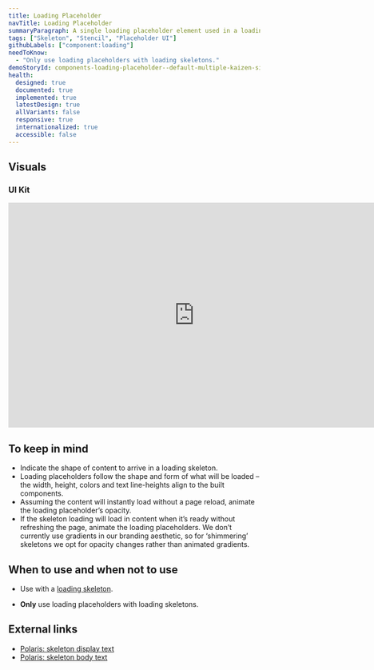 ```yaml
---
title: Loading Placeholder
navTitle: Loading Placeholder
summaryParagraph: A single loading placeholder element used in a loading skeleton to visually communicate that piece of content.
tags: ["Skeleton", "Stencil", "Placeholder UI"]
githubLabels: ["component:loading"]
needToKnow:
  - "Only use loading placeholders with loading skeletons."
demoStoryId: components-loading-placeholder--default-multiple-kaizen-site-demo
health:
  designed: true
  documented: true
  implemented: true
  latestDesign: true
  allVariants: false
  responsive: true
  internationalized: true
  accessible: false
---
```



## Visuals

### UI Kit

<iframe style="border: none;" width="744" height="450" src="https://www.figma.com/embed?embed_host=share&url=https%3A%2F%2Fwww.figma.com%2Ffile%2FeZKEE5kXbEMY3lx84oz8iN%2F%25E2%259D%25A4%25EF%25B8%258F-UI-Kit-Heart%3Fnode-id%3D4496%253A2" allowfullscreen></iframe>

## To keep in mind

* Indicate the shape of content to arrive in a loading skeleton.
* Loading placeholders follow the shape and form of what will be loaded – the width, height, colors and text line-heights align to the built components. 
* Assuming the content will instantly load without a page reload, animate the loading placeholder’s opacity.
* If the skeleton loading will load in content when it’s ready without refreshing the page, animate the loading placeholders. We don’t currently use gradients in our branding aesthetic, so for ‘shimmering’ skeletons we opt for opacity changes rather than animated gradients.

## When to use and when not to use

<WhenToUseAndWhenNotToUse>
<WhenToUse>

* Use with a [loading skeleton](/components/loading-skeleton).

</WhenToUse>
<WhenNotToUse>

* **Only** use loading placeholders with loading skeletons.

</WhenNotToUse>
</WhenToUseAndWhenNotToUse>

## External links

- [Polaris: skeleton display text](https://polaris.shopify.com/components/feedback-indicators/skeleton-display-text#navigation)
- [Polaris: skeleton body text](https://polaris.shopify.com/components/feedback-indicators/skeleton-body-text#navigation)

